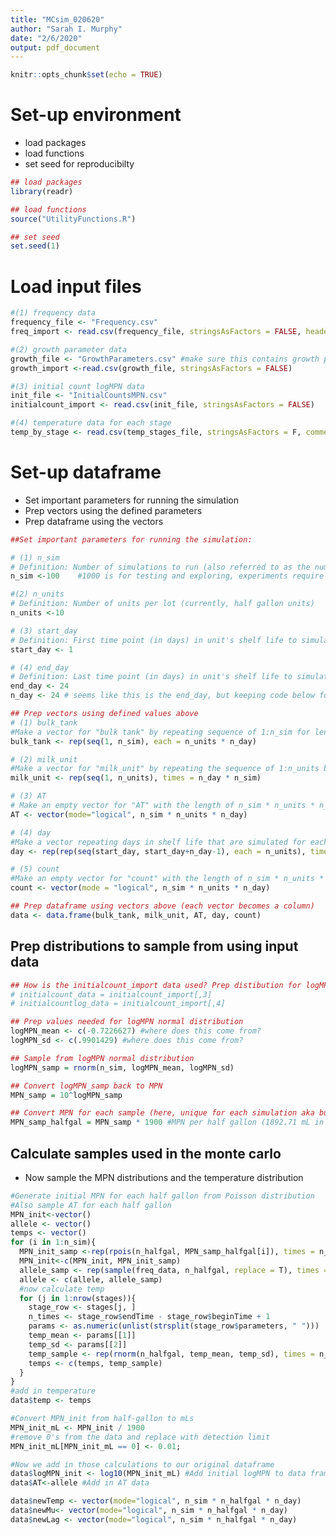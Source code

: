 ```yaml
---
title: "MCsim_020620"
author: "Sarah I. Murphy"
date: "2/6/2020"
output: pdf_document
---
```


```r
knitr::opts_chunk$set(echo = TRUE)
```

# Set-up environment
* load packages
* load functions
* set seed for reproducibilty
```r
## load packages
library(readr)

## load functions
source("UtilityFunctions.R")

## set seed
set.seed(1)
```

# Load input files
```r
#(1) frequency data
frequency_file <- "Frequency.csv"
freq_import <- read.csv(frequency_file, stringsAsFactors = FALSE, header = TRUE)

#(2) growth parameter data
growth_file <- "GrowthParameters.csv" #make sure this contains growth parameters & growth model name
growth_import <-read.csv(growth_file, stringsAsFactors = FALSE)

#(3) initial count logMPN data
init_file <- "InitialCountsMPN.csv"
initialcount_import <- read.csv(init_file, stringsAsFactors = FALSE)

#(4) temperature data for each stage
temp_by_stage <- read.csv(temp_stages_file, stringsAsFactors = F, comment.char = "#")
```

# Set-up dataframe
* Set important parameters for running the simulation
* Prep vectors using the defined parameters
* Prep dataframe using the vectors
```r
##Set important parameters for running the simulation:

# (1) n_sim
# Definition: Number of simulations to run (also referred to as the number of bulk tanks in earlier code; i.e., 1 simulation unit = 1 bulk tank of milk)
n_sim <-100    #1000 is for testing and exploring, experiments require at least 10k

#(2) n_units 
# Definition: Number of units per lot (currently, half gallon units) 
n_units <-10

# (3) start_day 
# Definition: First time point (in days) in unit's shelf life to simulate
start_day <- 1 

# (4) end_day 
# Definition: Last time point (in days) in unit's shelf life to simulate
end_day <- 24 
n_day <- 24 # seems like this is the end_day, but keeping code below for now in case my interpretation is wrong

## Prep vectors using defined values above
# (1) bulk_tank
#Make a vector for "bulk tank" by repeating sequence of 1:n_sim for length of n_units * n_day
bulk_tank <- rep(seq(1, n_sim), each = n_units * n_day)

# (2) milk_unit
#Make a vector for "milk_unit" by repeating the sequence of 1:n_units by n_day * n_sim
milk_unit <- rep(seq(1, n_units), times = n_day * n_sim) 

# (3) AT
# Make an empty vector for "AT" with the length of n_sim * n_units * n_day
AT <- vector(mode="logical", n_sim * n_units * n_day) 

# (4) day
#Make a vector repeating days in shelf life that are simulated for each simulation run (i.e., each bulk tank) 
day <- rep(rep(seq(start_day, start_day+n_day-1), each = n_units), times = n_sim) 

# (5) count
#Make an empty vector for "count" with the length of n_sim * n_units * n_day
count <- vector(mode = "logical", n_sim * n_units * n_day) 

## Prep dataframe using vectors above (each vector becomes a column)
data <- data.frame(bulk_tank, milk_unit, AT, day, count)
```

## Prep distributions to sample from using input data
```r
## How is the initialcount_import data used? Prep distibution for logMPN??
# initialcount_data = initialcount_import[,3]
# initialcountlog_data = initialcount_import[,4]

## Prep values needed for logMPN normal distribution
logMPN_mean <- c(-0.7226627) #where does this come from?
logMPN_sd <- c(.9901429) #where does this come from?

## Sample from logMPN normal distribution
logMPN_samp = rnorm(n_sim, logMPN_mean, logMPN_sd)

## Convert logMPN_samp back to MPN
MPN_samp = 10^logMPN_samp

## Convert MPN for each sample (here, unique for each simulation aka bulk tank) to equivalent in milk unit of interest (here, unit = half gallon)
MPN_samp_halfgal = MPN_samp * 1900 #MPN per half gallon (1892.71 mL in half gallon)

```

## Calculate samples used in the monte carlo
+ Now sample the MPN distributions and the temperature distribution
```r


#Generate initial MPN for each half gallon from Poisson distribution
#Also sample AT for each half gallon
MPN_init<-vector()
allele <- vector()
temps <- vector()
for (i in 1:n_sim){
  MPN_init_samp <-rep(rpois(n_halfgal, MPN_samp_halfgal[i]), times = n_day)
  MPN_init<-c(MPN_init, MPN_init_samp)
  allele_samp <- rep(sample(freq_data, n_halfgal, replace = T), times = n_day)
  allele <- c(allele, allele_samp)
  #now calculate temp
  for (j in 1:nrow(stages)){
    stage_row <- stages[j, ]
    n_times <- stage_row$endTime - stage_row$beginTime + 1
    params <- as.numeric(unlist(strsplit(stage_row$parameters, " ")))
    temp_mean <- params[[1]]
    temp_sd <- params[[2]]
    temp_sample <- rep(rnorm(n_halfgal, temp_mean, temp_sd), times = n_times)
    temps <- c(temps, temp_sample)
  }
}
#add in temperature
data$temp <- temps

#Convert MPN_init from half-gallon to mLs
MPN_init_mL <- MPN_init / 1900
#remove 0's from the data and replace with detection limit
MPN_init_mL[MPN_init_mL == 0] <- 0.01;

#Now we add in those calculations to our original dataframe
data$logMPN_init <- log10(MPN_init_mL) #Add initial logMPN to data frame
data$AT<-allele #Add in AT data

data$newTemp <- vector(mode="logical", n_sim * n_halfgal * n_day)
data$newMu<- vector(mode="logical", n_sim * n_halfgal * n_day)
data$newLag <- vector(mode="logical", n_sim * n_halfgal * n_day)
```



